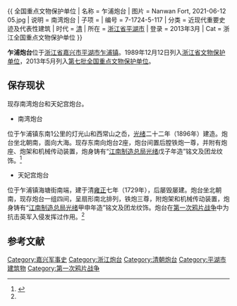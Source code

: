 {{ 全国重点文物保护单位
| 名称 = 乍浦炮台
| 图片 = Nanwan Fort, 2021-06-12 05.jpg
| 说明 = 南湾炮台
| 子项 = 
| 编号 = 7-1724-5-117
| 分类 = 近现代重要史迹及代表性建筑
| 时代 = [[清代|清]]
| 所在 = [[浙江省|浙江省]][[平湖市|平湖市]]
| 登录 = 2013年3月
| Cat = 浙江全国重点文物保护单位
}}

'''乍浦炮台'''位于[[浙江省|浙江省]][[嘉兴市|嘉兴市]][[平湖市|平湖市]][[乍浦镇|乍浦镇]]。1989年12月12日列入[[浙江省文物保护单位|浙江省文物保护单位]]，2013年5月列入[[第七批全国重点文物保护单位|第七批全国重点文物保护单位]]。

==保存现状==
现存南湾炮台和天妃宫炮台。
*南湾炮台
位于乍浦镇东南1公里的灯光山和西常山之岙，[[光绪|光绪]]二十二年（1896年）建造。炮台坐北朝南，面向大海。现存东南向炮台2座，炮台间置后膛铁炮一尊，并附有炮座、炮架和机械传动装置，炮身铸有“[[江南制造总局|江南制造总局]][[光绪|光绪]]戊子年造”铭文及团龙纹饰。<ref name="乍浦炮台">{{cite web |url=http://www.zjww.gov.cn/unit/2006-02-23/53471544.shtml |language= |title=乍浦炮台 |publisher=浙江省文物局 |date= |accessdate= |archive-url=https://web.archive.org/web/20160617223635/http://zjww.gov.cn/unit/2006-02-23/53471544.shtml |archive-date=2016-06-17 |dead-url=yes }}</ref>
*天妃宫炮台
位于乍浦镇海塘街南端，建于清[[雍正|雍正]]七年（1729年），后屡毁屡建。炮台坐北朝南，现存炮台一组四间，呈扇形南北排列，铁炮三尊，附炮架和机械传动装置，炮身铸有“[[江南制造总局|江南制造总局]][[光绪|光绪]]甲申年造”铭文及团龙纹饰。炮台在[[第一次鸦片战争|第一次鸦片战争]]中为抗击英军入侵发挥过作用。<ref name="乍浦炮台"/>

==参考文献==
{{reflist}}

{{浙江全国重点文物保护单位}}
[[Category:嘉兴军事史|Category:嘉兴军事史]]
[[Category:浙江炮台|Category:浙江炮台]]
[[Category:清朝炮台|Category:清朝炮台]]
[[Category:平湖市建筑物|Category:平湖市建筑物]]
[[Category:第一次鸦片战争|Category:第一次鸦片战争]]